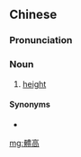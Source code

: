 {{also|体高}}
==Chinese==
{{zh-forms|s=体高}}

===Pronunciation===
{{zh-pron
|m=tǐgāo
|cat=n
}}

===Noun===
{{zh-noun}}

# [[height]] {{gloss|of a person}}

====Synonyms====
* {{zh-l|身高}}

[[mg:體高]]